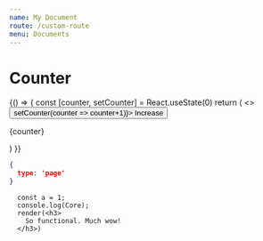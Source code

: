 ```yaml
---
name: My Document
route: /custom-route
menu: Documents
---
```


# Counter


<Playground>
  {() => {
    const [counter, setCounter] = React.useState(0)
    return (
      <>
        <button onClick={() => setCounter(counter => counter+1)}>
          Increase
        </button>
        <p>{counter}</p>
      </>
    )
  }}
</Playground>


``` json schema=true
{
  type: 'page'
}
```


``` tsx live=true noInline=true
  const a = 1;
  console.log(Core);
  render(<h3>
    So functional. Much wow!
  </h3>)
```
